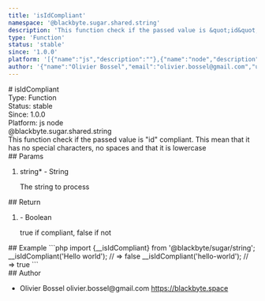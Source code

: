 ```yaml
---
title: 'isIdCompliant'
namespace: '@blackbyte.sugar.shared.string'
description: 'This function check if the passed value is &quot;id&quot; compliant. This mean that it has no special characters, no spaces and that it is lowercase'
type: 'Function'
status: 'stable'
since: '1.0.0'
platform: '[{"name":"js","description":""},{"name":"node","description":""}]'
author: '{"name":"Olivier Bossel","email":"olivier.bossel@gmail.com","url":"https://blackbyte.space"}'
---
```


<div class="docmap-mdx">
  # isIdCompliant
  <div class="_metas">
    <div class="_type">
      <span class="_type-label">Type:</span>
      <span class="_type-value">Function</span>
    </div>
    <div class="_status">
      <span class="_status-label">Status:</span>
      <span class="_status-value -stable">stable</span>
    </div>
    <div class="_since">
      <span class="_since-label">Since:</span>
      <span class="_since-value">1.0.0</span>
    </div>
    <div class="_platform">
      <span class="_platform-label">Platform:</span>
      <span class="_platform-value -js">js</span>
      <span class="_platform-value -node">node</span>
    </div>
  </div>
  <div class="_namespace">@blackbyte.sugar.shared.string</div>
  <div class="_description typo-lead typo-format">
    This function check if the passed value is &quot;id&quot; compliant. This
    mean that it has no special characters, no spaces and that it is lowercase
  </div>
  <div class="_params">
    ## Params
    <ol class="_list">
      <li class="_item">
        <span class="_name">
          string<span class="_required">*</span>
        </span>
        <span class="_default">-</span> <span class="_type">String</span>
        <p class="_description">The string to process</p>
      </li>
    </ol>
  </div>
  <div class="_return">
    ## Return
    <ol class="_list">
      <li class="_item">
        <span class="_default">-</span>
        <span class="_type">Boolean</span>
        <p class="_description">true if compliant&comma; false if not</p>
      </li>
    </ol>
  </div>
  <div class="_examples">
    ## Example ```php import {__isIdCompliant} from '@blackbyte/sugar/string';
    __isIdCompliant('Hello world'); // => false __isIdCompliant('hello-world');
    // => true ```
  </div>
  <div class="_author">
    ## Author
    <ul class="_list">
      <li class="_item">
        <span class="_name">Olivier Bossel</span>
        <span class="_email">olivier.bossel@gmail.com</span>
        <a href="https://blackbyte.space" target="_blank" class="_url">
          https://blackbyte.space
        </a>
      </li>
    </ul>
  </div>
</div>

